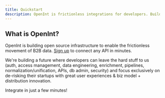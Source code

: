 ```yaml
---
title: Quickstart
description: OpenInt is frictionless integrations for developers. Build in a weekend, and let us do the heavy lifting. Your customers will thank you.
---
```


## What is OpenInt?

OpenInt is building open source infrastructure to enable the frictionless movement 
of B2B data. [Sign up](https://www.openint.dev) to connect any API in minutes.


We're building a future where developers can leave the hard stuff to us (auth, access management, data 
engineering, enrichment, pipelines, normalization/unification, APIs, db admin, 
security) and focus exclusively on de-risking their startups with great user 
experiences & biz model + distribution innovation.


<Card title="Request a demo" icon="rocket" href="https://www.openint.dev">
  Integrate in just a few minutes!
</Card>